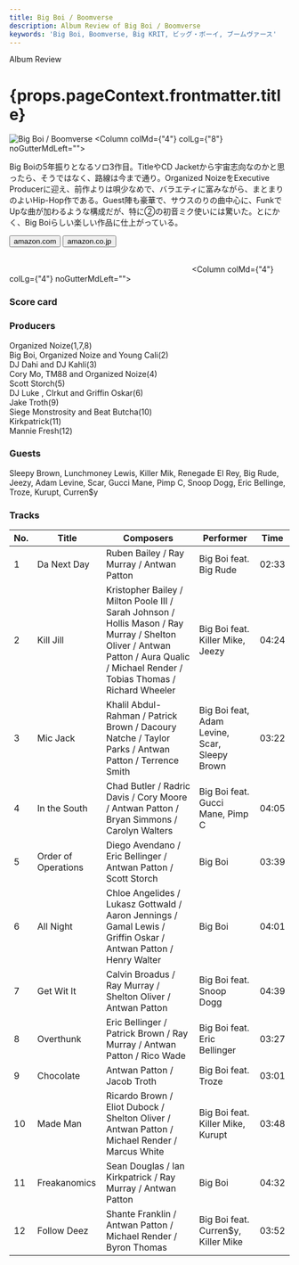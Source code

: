 ```yaml
---
title: Big Boi / Boomverse
description: Album Review of Big Boi / Boomverse
keywords: 'Big Boi, Boomverse, Big KRIT, ビッグ・ボーイ, ブームヴァース'
---
```




<p className="largeP">Album Review</p>
<h1 className="h1--no--margin">{props.pageContext.frontmatter.title}</h1>

<Row  className="image-card-group">
	<Column colMd={"3"} colLg={"4"} noGutterMdLeft="">
       <ImageCard>

![Big Boi / Boomverse](../../images/cd/bigboi3L.jpg) 
</ImageCard>
	</Column>
	<Column colMd={"4"} colLg={"8"} noGutterMdLeft="">
	<p>
	Big Boiの5年振りとなるソロ3作目。TitleやCD Jacketから宇宙志向なのかと思ったら、そうではなく、路線は今まで通り。Organized NoizeをExecutive Producerに迎え、前作よりは唄少なめで、バラエティに富みながら、まとまりのよいHip-Hop作である。Guest陣も豪華で、サウスのりの曲中心に、FunkでUpな曲が加わるような構成だが、特に②の初音ミク使いには驚いた。とにかく、Big Boiらしい楽しい作品に仕上がっている。
	</p>
	<div>
	  <Button className="button-right-mergin"  href="https://amzn.to/30dEGh2" kind="primary" size="small" renderIcon={ArrowUpRight24}>
      amazon.com
      </Button>
      <Button className="button-right-mergin"  href="https://amzn.to/3hQOlA2" kind="secondary" size="small" renderIcon={ArrowUpRight24}>
      amazon.co.jp
      </Button>
	</div>
	<a href="https://geo.music.apple.com/jp/album/boomiverse/1357747869?mt=1&app=music&ls=1&at=11lcug" style="display:inline-block;overflow:hidden;background:url(https://linkmaker.itunes.apple.com/ja-jp/lockup.svg?releaseDate=2017-06-16T00:00:00Z&kind=album&bubble=apple_music&style=mono-black) no-repeat;width:180px;height:45px;"></a>
	<a href="https://geo.music.apple.com/jp/album/boomiverse/1357747869?app=itunes&at=11lcug" style="display:inline-block;overflow:hidden;background:url(https://linkmaker.itunes.apple.com/ja-jp/badge-lrg.svg?releaseDate=2017-06-16T00:00:00Z&kind=album&bubble=itunes_music) no-repeat;width:140px;height:45px;"></a>
	</Column>
</Row>
<Row >
	<Column colMd={"4"} colLg={"4"} noGutterMdLeft="">
<div>
    <h3>Score card</h3>
	<SliderJS1 value="3" />
    <SliderJS2 value="2" />
	<SliderJS3 value="1" />
    <SliderJS4 value="8" />
</div>
</Column>
<Column colMd={"4"} colLg={"8"} noGutterMdLeft="">
<div>
<h3>Producers</h3>
<p>
Organized Noize(1,7,8)
<br/>Big Boi, Organized Noize and Young Cali(2)
<br/>DJ Dahi and DJ Kahli(3)
<br/>Cory Mo, TM88 and Organized Noize(4)
<br/>Scott Storch(5)
<br/>DJ Luke , CIrkut and Griffin Oskar(6)
<br/>Jake Troth(9)
<br/>Siege Monstrosity and Beat Butcha(10)
<br/>Kirkpatrick(11)
<br/>Mannie Fresh(12)
</p>
<h3>Guests</h3>
<p>
Sleepy Brown, Lunchmoney Lewis, Killer Mik, Renegade El Rey, Big Rude, Jeezy, Adam Levine, Scar, Gucci Mane, Pimp C, Snoop Dogg, Eric Bellinge, Troze, Kurupt, Curren$y
</p>
</div>
</Column>
</Row>

<h3>Tracks</h3>

| No. |	 Title              |	 Composers                                                                                                                                                                       |	 Performer                                   | Time	 |
| --- |	------------------- | ---------------------------------------------------------------------------------------------------------------------------------------------------------------------------------- | --------------------------------------------- | ----- |
| 1	  |	Da Next Day        	| Ruben Bailey / Ray Murray / Antwan Patton                                                                                                                                          | Big Boi feat. Big Rude                        | 02:33 |
| 2	  |	Kill Jill          	| Kristopher Bailey / Milton Poole III / Sarah Johnson / Hollis Mason / Ray Murray / Shelton Oliver / Antwan Patton / Aura Qualic / Michael Render / Tobias Thomas / Richard Wheeler | Big Boi feat. Killer Mike, Jeezy              | 04:24 |
| 3	  |	Mic Jack           	| Khalil Abdul-Rahman / Patrick Brown / Dacoury Natche / Taylor Parks / Antwan Patton / Terrence Smith                                                                               | Big Boi feat, Adam Levine, Scar, Sleepy Brown | 03:22 |
| 4	  |	In the South       	| Chad Butler / Radric Davis / Cory Moore / Antwan Patton / Bryan Simmons / Carolyn Walters                                                                                          | Big Boi feat. Gucci Mane, Pimp C              | 04:05 |
| 5	  |	Order of Operations	| Diego Avendano / Eric Bellinger / Antwan Patton / Scott Storch                                                                                                                     | Big Boi                                       | 03:39 |
| 6	  |	All Night          	| Chloe Angelides / Lukasz Gottwald / Aaron Jennings / Gamal Lewis / Griffin Oskar / Antwan Patton / Henry Walter                                                                    | Big Boi                                       | 04:01 |
| 7	  |	Get Wit It         	| Calvin Broadus / Ray Murray / Shelton Oliver / Antwan Patton                                                                                                                       | Big Boi feat. Snoop Dogg                      | 04:39 |
| 8	  |	Overthunk          	| Eric Bellinger / Patrick Brown / Ray Murray / Antwan Patton / Rico Wade                                                                                                            | Big Boi feat. Eric Bellinger                  | 03:27 |
| 9	  |	Chocolate          	| Antwan Patton / Jacob Troth                                                                                                                                                        | Big Boi feat. Troze                           | 03:01 |
| 10  |	Made Man           	| Ricardo Brown / Eliot Dubock / Shelton Oliver / Antwan Patton / Michael Render / Marcus White                                                                                      | Big Boi feat. Killer Mike, Kurupt             | 03:48 |
| 11  |	Freakanomics       	| Sean Douglas / Ian Kirkpatrick / Ray Murray / Antwan Patton                                                                                                                        | Big Boi                                       | 04:32 |
| 12  |	Follow Deez        	| Shante Franklin / Antwan Patton / Michael Render / Byron Thomas                                                                                                                    | Big Boi feat. Curren$y, Killer Mike           | 03:52 |
